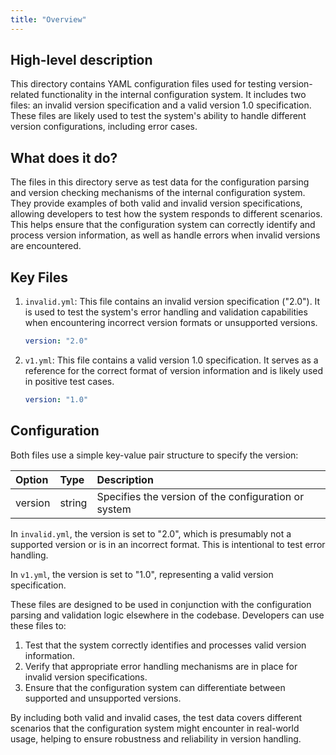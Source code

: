 ```yaml
---
title: "Overview"
---
```


## High-level description
This directory contains YAML configuration files used for testing version-related functionality in the internal configuration system. It includes two files: an invalid version specification and a valid version 1.0 specification. These files are likely used to test the system's ability to handle different version configurations, including error cases.

## What does it do?
The files in this directory serve as test data for the configuration parsing and version checking mechanisms of the internal configuration system. They provide examples of both valid and invalid version specifications, allowing developers to test how the system responds to different scenarios. This helps ensure that the configuration system can correctly identify and process version information, as well as handle errors when invalid versions are encountered.

## Key Files

1. `invalid.yml`:
   This file contains an invalid version specification ("2.0"). It is used to test the system's error handling and validation capabilities when encountering incorrect version formats or unsupported versions.

   ```yaml
   version: "2.0"
   ```

2. `v1.yml`:
   This file contains a valid version 1.0 specification. It serves as a reference for the correct format of version information and is likely used in positive test cases.

   ```yaml
   version: "1.0"
   ```

## Configuration
Both files use a simple key-value pair structure to specify the version:

| Option | Type | Description |
|:-------|:-----|:------------|
| version | string | Specifies the version of the configuration or system |

In `invalid.yml`, the version is set to "2.0", which is presumably not a supported version or is in an incorrect format. This is intentional to test error handling.

In `v1.yml`, the version is set to "1.0", representing a valid version specification.

These files are designed to be used in conjunction with the configuration parsing and validation logic elsewhere in the codebase. Developers can use these files to:

1. Test that the system correctly identifies and processes valid version information.
2. Verify that appropriate error handling mechanisms are in place for invalid version specifications.
3. Ensure that the configuration system can differentiate between supported and unsupported versions.

By including both valid and invalid cases, the test data covers different scenarios that the configuration system might encounter in real-world usage, helping to ensure robustness and reliability in version handling.